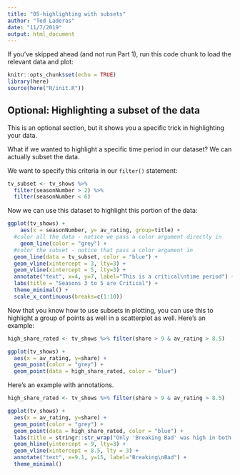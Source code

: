 ```yaml
---
title: "05-highlighting with subsets"
author: "Ted Laderas"
date: "11/7/2019"
output: html_document
---
```


If you've skipped ahead (and not run Part 1), run this code chunk to load the relevant data and plot:

```r
knitr::opts_chunk$set(echo = TRUE)
library(here)
source(here("R/init.R"))
```

## Optional: Highlighting a subset of the data

This is an optional section, but it shows you a specific trick in highlighting your data.

What if we wanted to highlight a specific time period in our dataset? We can actually subset the data. 

We want to specify this criteria in our `filter()` statement:

```r
tv_subset <- tv_shows %>%
  filter(seasonNumber > 2) %>%
  filter(seasonNumber < 6)
```

Now we can use this dataset to highlight this portion of the data:

```r

ggplot(tv_shows) + 
    aes(x = seasonNumber, y= av_rating, group=title) + 
  #color all the data - notice we pass a color argument directly in
    geom_line(color = "grey") +
  #color the subset - notice that pass a color argument in
  geom_line(data = tv_subset, color = "blue") +
  geom_vline(xintercept = 3, lty=3) +
  geom_vline(xintercept = 5, lty=3) +
  annotate("text", x=4, y=7, label="This is a critical\ntime period") +
  labs(title = "Seasons 3 to 5 are Critical") + 
  theme_minimal() + 
  scale_x_continuous(breaks=c(1:10))
```

Now that you know how to use subsets in plotting, you can use this to highlight a group of points as well in a scatterplot as well. Here's an example:

```r
high_share_rated <- tv_shows %>% filter(share > 9 & av_rating > 8.5)

ggplot(tv_shows) +
  aes(x = av_rating, y=share) +
  geom_point(color = "grey") +
  geom_point(data = high_share_rated, color = "blue")
```

Here's an example with annotations.

```r
high_share_rated <- tv_shows %>% filter(share > 9 & av_rating > 8.5)

ggplot(tv_shows) +
  aes(x = av_rating, y=share) +
  geom_point(color = "grey") +
  geom_point(data = high_share_rated, color = "blue") +
  labs(title = stringr::str_wrap("Only 'Breaking Bad' was high in both ratings and share")) +
  geom_hline(yintercept = 9, lty=3) +
  geom_vline(xintercept = 8.5, lty = 3) +
  annotate("text", x=9.1, y=15, label="Breaking\nBad") +
  theme_minimal()

```

